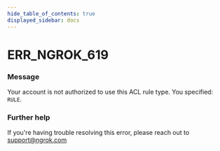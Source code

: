 ```yaml
---
hide_table_of_contents: true
displayed_sidebar: docs
---
```



# ERR_NGROK_619

### Message

Your account is not authorized to use this ACL rule type. You specified: `RULE`.

<ErrorDetails error="err_ngrok_619" />

### Further help

If you're having trouble resolving this error, please reach out to [support@ngrok.com](mailto:support@ngrok.com?subject=Help%20with%20ERR_NGROK_619)

